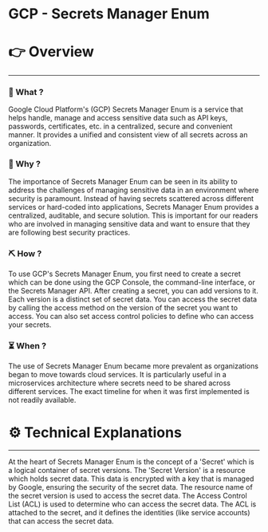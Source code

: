 # GCP - Secrets Manager Enum


# 👉 Overview

---

### 👀 What ?

Google Cloud Platform's (GCP) Secrets Manager Enum is a service that helps handle, manage and access sensitive data such as API keys, passwords, certificates, etc. in a centralized, secure and convenient manner. It provides a unified and consistent view of all secrets across an organization.


### 🧐 Why ?

The importance of Secrets Manager Enum can be seen in its ability to address the challenges of managing sensitive data in an environment where security is paramount. Instead of having secrets scattered across different services or hard-coded into applications, Secrets Manager Enum provides a centralized, auditable, and secure solution. This is important for our readers who are involved in managing sensitive data and want to ensure that they are following best security practices.


### ⛏️ How ?

To use GCP's Secrets Manager Enum, you first need to create a secret which can be done using the GCP Console, the command-line interface, or the Secrets Manager API. After creating a secret, you can add versions to it. Each version is a distinct set of secret data. You can access the secret data by calling the access method on the version of the secret you want to access. You can also set access control policies to define who can access your secrets.


### ⏳ When ?

The use of Secrets Manager Enum became more prevalent as organizations began to move towards cloud services. It is particularly useful in a microservices architecture where secrets need to be shared across different services. The exact timeline for when it was first implemented is not readily available.


# ⚙️ Technical Explanations

---

At the heart of Secrets Manager Enum is the concept of a 'Secret' which is a logical container of secret versions. The 'Secret Version' is a resource which holds secret data. This data is encrypted with a key that is managed by Google, ensuring the security of the secret data. The resource name of the secret version is used to access the secret data. The Access Control List (ACL) is used to determine who can access the secret data. The ACL is attached to the secret, and it defines the identities (like service accounts) that can access the secret data.
